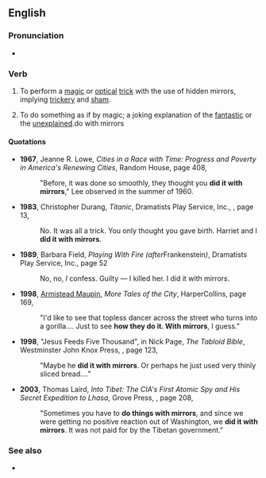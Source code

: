 ==English==

===Pronunciation===
* {{audio|en|en-au-do with mirrors.ogg|Audio (AU)}}

===Verb===
{{head|en|verb}}

# {{lb|en|transitive|idiomatic}} To perform a [[magic]] or [[optical]] [[trick]] with the use of hidden mirrors, implying [[trickery]] and [[sham]].
# {{lb|en|transitive|idiomatic}} To do something as if by magic; a joking explanation of the [[fantastic]] or the [[unexplained]].do with mirrors

====Quotations====
* '''1967''', Jeanne R. Lowe, ''Cities in a Race with Time: Progress and Poverty in America's Renewing Cities'', Random House, page 408,<!--unconfirmed ---- just bgc on-results-page view -->
*: "Before, it was done so smoothly, they thought you '''did it with mirrors'''," Lee observed in the summer of 1960.
* '''1983''', Christopher Durang, ''Titanic'', Dramatists Play Service, Inc., {{ISBN|0822211556}}, page 13,
*: No. It was all a trick. You only thought you gave birth. Harriet and I '''did it with mirrors'''.
* '''1989''', Barbara Field, ''Playing With Fire (after ''Frankenstein'')'', Dramatists Play Service, Inc., {{ISBN|0822208997}} page 52
*: No, no, ''I'' confess. Guilty — I killed her. I did it with mirrors.
* '''1998''', [[w:Armistead Maupin|Armistead Maupin]], ''More Tales of the City'', HarperCollins, {{ISBN|0060929383}} page 169,
*: "I'd like to see that topless dancer across the street who turns into a gorilla.... Just to see '''how they do it. With mirrors''', I guess."
* '''1998''', "Jesus Feeds Five Thousand", in Nick Page, ''The Tabloid Bible'', Westminster John Knox Press, {{ISBN|0664258433}}, page 123,
*: "Maybe he '''did it with mirrors'''. Or perhaps he just used very thinly sliced bread...."
* '''2003''', Thomas Laird, ''Into Tibet: The CIA's First Atomic Spy and His Secret Expedition to Lhasa'', Grove Press, {{ISBN|080213999X}}, page 208,
*: "Sometimes you have to '''do things with mirrors''', and since we were getting no positive reaction out of Washington, we '''did it with mirrors'''. It was not paid for by the Tibetan government."

===See also===
* {{l|en|magic mirror}}